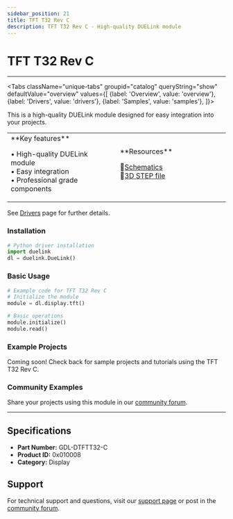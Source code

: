 ```yaml
---
sidebar_position: 21
title: TFT T32 Rev C
description: TFT T32 Rev C - High-quality DUELink module
---
```



# TFT T32 Rev C

<ProductImageSelector 
  partNumber="dtftt32-c"
  productName="TFT T32 Rev C"
/>

---

<Tabs className="unique-tabs" groupid="catalog" queryString="show" defaultValue="overview"
  values={[
    {label: 'Overview', value: 'overview'},
    {label: 'Drivers', value: 'drivers'},
    {label: 'Samples', value: 'samples'},
  ]}>

<TabItem value="overview">

This is a high-quality DUELink module designed for easy integration into your projects.

<table><td width='50%'>
**Key features**

• High-quality DUELink module<br/>
• Easy integration<br/>
• Professional grade components<br/>

</td><td width='50%'>
**Resources**
 
📄[Schematics](/sch/dtftt32-c.pdf)<br/>
🔩[3D STEP file](/3d/dtftt32-c.step)<br/>

</td></table>

</TabItem>

<TabItem value="drivers">

See [Drivers](../../engine/drivers) page for further details.

### Installation

```python
# Python driver installation
import duelink
dl = duelink.DueLink()
```

### Basic Usage

```python
# Example code for TFT T32 Rev C
# Initialize the module
module = dl.display.tft()

# Basic operations
module.initialize()
module.read()
```

</TabItem>

<TabItem value="samples">

### Example Projects

Coming soon! Check back for sample projects and tutorials using the TFT T32 Rev C.

### Community Examples

Share your projects using this module in our [community forum](https://forums.ghielectronics.com).

</TabItem>

</Tabs>

---

## Specifications

- **Part Number:** GDL-DTFTT32-C
- **Product ID:** 0x010008
- **Category:** Display

## Support

For technical support and questions, visit our [support page](../../support) or post in the [community forum](https://forums.ghielectronics.com).
